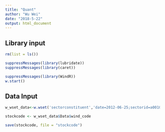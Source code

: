 ```yaml
---
title: "Quant"
author: "Wu Wei"
date: "2018-5-22"
output: html_document
---
```




## Library input
```r
rm(list = ls())

suppressMessages(library(lubridate))
suppressMessages(library(caret))

suppressMessages(library(WindR))
w.start()

```

## Data Input

```r
w_wset_data<-w.wset('sectorconstituent','date=2012-06-25;sectorid=a001010100000000')

stockcode <- w_wset_data$Data$wind_code

```

```r
save(stockcode, file = "stockcode")
```



